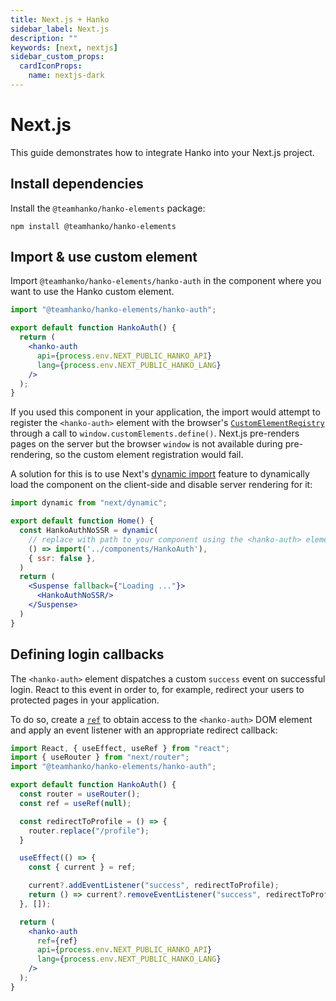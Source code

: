 ```yaml
---
title: Next.js + Hanko
sidebar_label: Next.js
description: ""
keywords: [next, nextjs]
sidebar_custom_props:
  cardIconProps:
    name: nextjs-dark
---
```


# Next.js

This guide demonstrates how to integrate Hanko into your Next.js project.

## Install dependencies

Install the `@teamhanko/hanko-elements` package:

```shell npm2yarn
npm install @teamhanko/hanko-elements
```

## Import & use custom element

Import `@teamhanko/hanko-elements/hanko-auth` in the component where you want to use the Hanko custom element.

```jsx title="HankoAuth.jsx" showLineNumbers
import "@teamhanko/hanko-elements/hanko-auth";

export default function HankoAuth() {
  return (
    <hanko-auth
      api={process.env.NEXT_PUBLIC_HANKO_API}
      lang={process.env.NEXT_PUBLIC_HANKO_LANG}
    />
  );
}
```

If you used this component in your application, the import would attempt to register the `<hanko-auth>` element with the
browser's [`CustomElementRegistry`](https://developer.mozilla.org/de/docs/Web/API/CustomElementRegistry) through a
call to `window.customElements.define()`.
Next.js pre-renders pages on the server but the browser `window` is not available during pre-rendering, so the custom
element registration would fail.

A solution for this is to use Next's [dynamic import](https://nextjs.org/docs/advanced-features/dynamic-import) feature
to dynamically load the component on the client-side and disable server rendering for it:

```jsx title="index.js" showLineNumbers
import dynamic from "next/dynamic";

export default function Home() {
  const HankoAuthNoSSR = dynamic(
    // replace with path to your component using the <hanko-auth> element
    () => import('../components/HankoAuth'),
    { ssr: false },
  )
  return (
    <Suspense fallback={"Loading ..."}>
      <HankoAuthNoSSR/>
    </Suspense>
  )
}
```

## Defining login callbacks

The `<hanko-auth>` element dispatches a custom `success` event on successful login. React to this
event in order to, for example, redirect your users to protected pages in your application.

To do so, create a [`ref`](https://reactjs.org/docs/hooks-reference.html#useref) to obtain access to the `<hanko-auth>`
DOM element and apply an event listener with an appropriate redirect callback:

```jsx {1-2,6-18,22} title="HankoAuth.jsx" showLineNumbers
import React, { useEffect, useRef } from "react";
import { useRouter } from "next/router";
import "@teamhanko/hanko-elements/hanko-auth";

export default function HankoAuth() {
  const router = useRouter();
  const ref = useRef(null);

  const redirectToProfile = () => {
    router.replace("/profile");
  }

  useEffect(() => {
    const { current } = ref;

    current?.addEventListener("success", redirectToProfile);
    return () => current?.removeEventListener("success", redirectToProfile);
  }, []);

  return (
    <hanko-auth
      ref={ref}
      api={process.env.NEXT_PUBLIC_HANKO_API}
      lang={process.env.NEXT_PUBLIC_HANKO_LANG}
    />
  );
}
```



